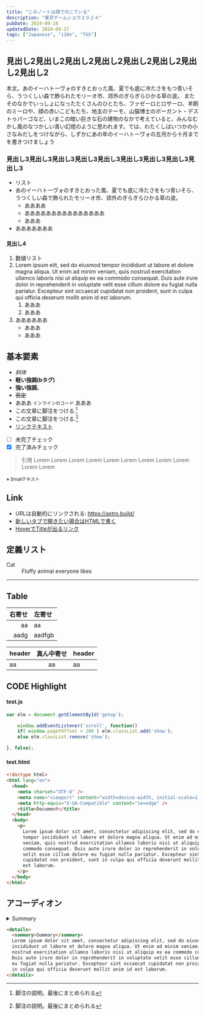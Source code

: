 ```yaml
---
title: "このノートは頭でのこている"
description: "東京ゲームショウ２０２４"
pubDate: 2024-09-26
updatedDate: 2024-09-27
tags: ["Japanese", "i18n", "TGS"]
---
```


## 見出し2見出し2見出し2見出し2見出し2見出し2見出し2見出し2

本文。あのイーハトーヴォのすきとおった風、夏でも底に冷たさをもつ青いそら、うつくしい森で飾られたモリーオ市、郊外のぎらぎらひかる草の波。 またそのなかでいっしょになったたくさんのひとたち、ファゼーロとロザーロ、羊飼のミーロや、顔の赤いこどもたち、地主のテーモ、山猫博士のボーガント・デストゥパーゴなど、いまこの暗い巨きな石の建物のなかで考えていると、みんなむかし風のなつかしい青い幻燈のように思われます。では、わたくしはいつかの小さなみだしをつけながら、しずかにあの年のイーハトーヴォの五月から十月までを書きつけましょう

### 見出し3見出し3見出し3見出し3見出し3見出し3見出し3見出し3見出し3

- リスト
- あのイーハトーヴォのすきとおった風、夏でも底に冷たさをもつ青いそら、うつくしい森で飾られたモリーオ市、郊外のぎらぎらひかる草の波。
  - ああああ
  - あああああああああああああああ
  - あああ
- あああああああ

#### 見出し4

1. 数値リスト
1. Lorem ipsum elit, sed do eiusmod tempor incididunt ut labore et dolore magna aliqua. Ut enim ad minim veniam, quis nostrud exercitation ullamco laboris nisi ut aliquip ex ea commodo consequat. Duis aute irure dolor in reprehenderit in voluptate velit esse cillum dolore eu fugiat nulla pariatur. Excepteur sint occaecat cupidatat non proident, sunt in culpa qui officia deserunt mollit anim id est laborum.
   1. あああ
   1. あああ
1. ああああああ
   - あああ
   - あああ

## 基本要素

- _斜体_
- <b>軽い強調(bタグ)</b>
- **強い強調**。
- ~~否定~~
- あああ `インラインのコード` あああ
- この文章に脚注をつける.[^1]
- この文章に脚注をつける.[^2]
- [リンクテキスト](https://astro.build/)
- [ ] 未完了チェック
- [x] 完了済みチェック

[^1]: 脚注の説明。最後にまとめられる

[^2]: 脚注の説明。最後にまとめられる

> 引用 Lorem Lorem Lorem Lorem Lorem Lorem Lorem Lorem Lorem Lorem Lorem

<small>※ Smallテキスト</small>

## Link

- URLは自動的にリンクされる: https://astro.build/
- <a href="https://astro.build/" target="brank_">
    新しいタブで開きたい場合はHTMLで書く
  </a>
- [HoverでTitleが出るリンク](https://astro.build/ "こんにちは")

## 定義リスト

<dl>
  <dt>Cat</dt>
  <dd>Fluffy animal everyone likes</dd>
</dl>

---

## Table

| 右寄せ | 左寄せ |
| -----: | :----- |
|     aa | aa     |
|   aadg | aadfgb |

| header | 真ん中寄せ | header |
| :----- | :--------: | :----- |
| aa     |     aa     | aa     |

## CODE Highlight

#### test.js

```js
var elm = document.getElementById('gotop');

    window.addEventListener('scroll', function()
    if( window.pageYOffset > 200 ) elm.classList.add('show');
    else elm.classList.remove('show');

}, false);
```

#### test.html

```html
<!doctype html>
<html lang="en">
  <head>
    <meta charset="UTF-8" />
    <meta name="viewport" content="width=device-width, initial-scale=1.0" />
    <meta http-equiv="X-UA-Compatible" content="ie=edge" />
    <title>Document</title>
  </head>
  <body>
    <p>
      Lorem ipsum dolor sit amet, consectetur adipiscing elit, sed do eiusmod
      tempor incididunt ut labore et dolore magna aliqua. Ut enim ad minim
      veniam, quis nostrud exercitation ullamco laboris nisi ut aliquip ex ea
      commodo consequat. Duis aute irure dolor in reprehenderit in voluptate
      velit esse cillum dolore eu fugiat nulla pariatur. Excepteur sint occaecat
      cupidatat non proident, sunt in culpa qui officia deserunt mollit anim id
      est laborum.
    </p>
  </body>
</html>
```

## アコーディオン

<details>
  <summary>Summary</summary>
  Lorem ipsum dolor sit amet, consectetur adipiscing elit, sed do eiusmod tempor
  incididunt ut labore et dolore magna aliqua. Ut enim ad minim veniam, quis
  nostrud exercitation ullamco laboris nisi ut aliquip ex ea commodo consequat.
  Duis aute irure dolor in reprehenderit in voluptate velit esse cillum dolore
  eu fugiat nulla pariatur. Excepteur sint occaecat cupidatat non proident, sunt
  in culpa qui officia deserunt mollit anim id est laborum.
</details>

```html
<details>
  <summary>Summary</summary>
  Lorem ipsum dolor sit amet, consectetur adipiscing elit, sed do eiusmod tempor
  incididunt ut labore et dolore magna aliqua. Ut enim ad minim veniam, quis
  nostrud exercitation ullamco laboris nisi ut aliquip ex ea commodo consequat.
  Duis aute irure dolor in reprehenderit in voluptate velit esse cillum dolore
  eu fugiat nulla pariatur. Excepteur sint occaecat cupidatat non proident, sunt
  in culpa qui officia deserunt mollit anim id est laborum.
</details>
```

